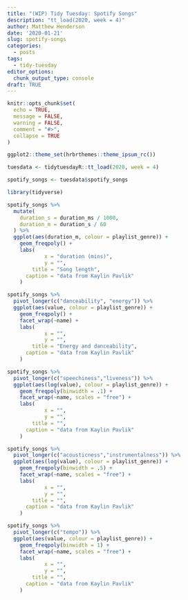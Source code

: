 ```yaml
---
title: "(WIP) Tidy Tuesday: Spotify Songs"
description: "tt_load(2020, week = 4)"
author: Matthew Henderson
date: '2020-01-21'
slug: spotify-songs
categories:
  - posts
tags:
  - tidy-tuesday
editor_options: 
  chunk_output_type: console
draft: TRUE
---
```


```r
knitr::opts_chunk$set(
  echo = TRUE,
  message = FALSE,
  warning = FALSE,
  comment = "#>",
  collapse = TRUE
)

ggplot2::theme_set(hrbrthemes::theme_ipsum_rc())
```

```r
tuesdata <- tidytuesdayR::tt_load(2020, week = 4)

spotify_songs <- tuesdata$spotify_songs
```

```r
library(tidyverse)

spotify_songs %>%
  mutate(
    duration_s = duration_ms / 1000,
    duration_m = duration_s / 60
  ) %>%
  ggplot(aes(duration_m, colour = playlist_genre)) +
    geom_freqpoly() +
    labs(
            x = "duration (mins)",
            y = "",
        title = "Song length",
      caption = "data from Kaylin Pavlik"
    )
```

```r
spotify_songs %>%
  pivot_longer(c("danceability", "energy")) %>%
  ggplot(aes(value, colour = playlist_genre)) +
    geom_freqpoly() +
    facet_wrap(~name) +
    labs(
            x = "",
            y = "",
        title = "Energy and danceability",
      caption = "data from Kaylin Pavlik"
    )
```

```r
spotify_songs %>%
  pivot_longer(c("speechiness","liveness")) %>%
  ggplot(aes(log(value), colour = playlist_genre)) +
    geom_freqpoly(binwidth = .1) +
    facet_wrap(~name, scales = "free") +
    labs(
            x = "",
            y = "",
        title = "",
      caption = "data from Kaylin Pavlik"
    )
```

```r
spotify_songs %>%
  pivot_longer(c("acousticness","instrumentalness")) %>%
  ggplot(aes(log(value), colour = playlist_genre)) +
    geom_freqpoly(binwidth = .5) +
    facet_wrap(~name, scales = "free") +
    labs(
            x = "",
            y = "",
        title = "",
      caption = "data from Kaylin Pavlik"
    )
```

```r
spotify_songs %>%
  pivot_longer(c("tempo")) %>%
  ggplot(aes(value, colour = playlist_genre)) +
    geom_freqpoly(binwidth = 1) +
    facet_wrap(~name, scales = "free") +
    labs(
            x = "",
            y = "",
        title = "",
      caption = "data from Kaylin Pavlik"
    )
```
